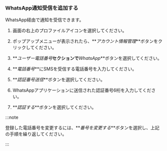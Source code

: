 ### WhatsApp通知受信を追加する

WhatsApp経由で通知を受信できます。

<ImgLang img='set-event-whatsapp-notification.png' desc='WhatsApp'/>

1.  画面の右上のプロファイルアイコンを選択してください。 

2.  ポップアップメニューが表示されたら、**_アカウント情報管理_**ボタンをクリックしてください。 

3.  **_ユーザー電話番号_**セクションで**_WhatsApp_**ボタンを選択してください。 

4.  **_電話番号_**にSMSを受信する電話番号を入力してください。

5.  **_認証番号送信_**ボタンを選択してください。

6.  WhatsAppアプリケーションに送信された認証番号6桁を入力してください。

7.  **_認証する_**ボタンを選択してください。

:::note

登録した電話番号を変更するには、**_番号を変更する_**ボタンを選択し、上記の手順を繰り返してください。

:::
